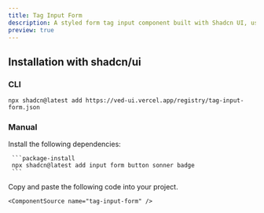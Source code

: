 ```yaml
---
title: Tag Input Form
description: A styled form tag input component built with Shadcn UI, using Zod for schema validation and React Hook Form for form management.
preview: true
---
```


<ComponentTabs name="tag-input-form" />

## Installation with shadcn/ui

### CLI

```package-install
npx shadcn@latest add https://ved-ui.vercel.app/registry/tag-input-form.json
```

### Manual

<Steps>
  <Step>
     Install the following dependencies:

     ```package-install
     npx shadcn@latest add input form button sonner badge
     ```

  </Step>
  <Step>
    Copy and paste the following code into your project.

    <ComponentSource name="tag-input-form" />

  </Step>
</Steps>
